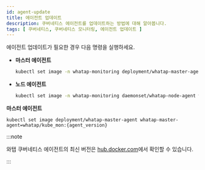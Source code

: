 ```yaml
---
id: agent-update
title: 에이전트 업데이트
description: 쿠버네티스 에이전트를 업데이트하는 방법에 대해 알아봅니다.
tags: [ 쿠버네티스, 쿠버네티스 모니터링, 에이전트 업데이트 ]
---
```



에이전트 업데이트가 필요한 경우 다음 명령을 실행하세요.

<Tabs groupId='k8stype'>

<TabItem value='kubernetes' label='KUBERNETES' default>

* **마스터 에이전트**

  ```bash
  kubectl set image -n whatap-monitoring deployment/whatap-master-agent whatap-master-agent=whatap/kube_mon:{agent_version}
  ```

* **노드 에이전트**

  ```bash
  kubectl set image -n whatap-monitoring daemonset/whatap-node-agent whatap-node-agent=whatap/kube_mon:{agent_version}
  ```

</TabItem>

<TabItem value='eksfragate' label='EKS Fargate'>

**마스터 에이전트**

```
kubectl set image deployment/whatap-master-agent whatap-master-agent=whatap/kube_mon:{agent_version}
```

</TabItem>

</Tabs>

:::note

와탭 쿠버네티스 에이전트의 최신 버전은 [hub.docker.com](https://hub.docker.com/r/whatap/kube_mon/tags)에서 확인할 수 있습니다.

:::
